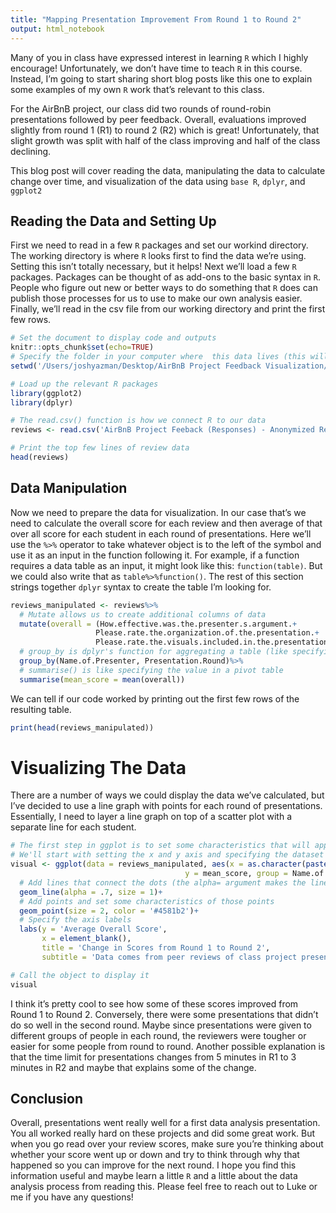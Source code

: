 ```yaml
---
title: "Mapping Presentation Improvement From Round 1 to Round 2"
output: html_notebook
---
```


Many of you in class have expressed interest in learning `R` which I highly encourage! Unfortunately, we don't have time to teach `R` in this course. Instead, I'm going to start sharing short blog posts like this one to explain some examples of my own `R` work that's relevant to this class.

For the AirBnB project, our class did two rounds of round-robin presentations followed by peer feedback. Overall, evaluations improved slightly from round 1 (R1) to round 2 (R2) which is great! Unfortunately, that slight growth was split with half of the class improving and half of the class declining. 

This blog post will cover reading the data, manipulating the data to calculate change over time, and visualization of the data using `base R`, `dplyr`, and `ggplot2`

## Reading the Data and Setting Up
First we need to read in a few `R` packages and set our workind directory. The working directory is where `R` looks first to find the data we're using. Setting this isn't totally necessary, but it helps! Next we'll load a few `R` packages. Packages can be thought of as add-ons to the basic syntax in `R`. People who figure out new or better ways to do something that `R` does can publish those processes for us to use to make our own analysis easier. Finally, we'll read in the csv file from our working directory and print the first few rows. 

```r
# Set the document to display code and outputs
knitr::opts_chunk$set(echo=TRUE)
# Specify the folder in your computer where  this data lives (this will be different for you)
setwd('/Users/joshyazman/Desktop/AirBnB Project Feedback Visualization/')

# Load up the relevant R packages
library(ggplot2)
library(dplyr)

# The read.csv() function is how we connect R to our data
reviews <- read.csv('AirBnB Project Feeback (Responses) - Anonymized Responses.csv')

# Print the top few lines of review data
head(reviews)
```

## Data Manipulation
Now we need to prepare the data for visualization. In our case that's we need to calculate the overall score for each review and then average of that over all score for each student in each round of presentations. Here we'll use the `%>%` operator to take whatever object is to the left of the symbol and use it as an input in the function following it. For example, if a function requires a data table as an input, it might look like this: `function(table)`. But we could also write that as `table%>%function()`. The rest of this section strings together `dplyr` syntax to create the table I'm looking for. 

```r
reviews_manipulated <- reviews%>%
  # Mutate allows us to create additional columns of data
  mutate(overall = (How.effective.was.the.presenter.s.argument.+ 
                   Please.rate.the.organization.of.the.presentation.+
                   Please.rate.the.visuals.included.in.the.presentation.)/3)%>%
  # group_by is dplyr's function for aggregating a table (like specifying a row variable in a pivot table)
  group_by(Name.of.Presenter, Presentation.Round)%>%
  # summarise() is like specifying the value in a pivot table
  summarise(mean_score = mean(overall))
```

We can tell if our code worked by printing out the first few rows of the resulting table.
```r
print(head(reviews_manipulated))
```

# Visualizing The Data
There are a number of ways we could display the data we've calculated, but I've decided to use a line graph with points for each round of presentations. Essentially, I need to layer a line graph on top of a scatter plot with a separate line for each student.

```r
# The first step in ggplot is to set some characteristics that will apply to the whole graph. Then we'll add new features as we go!
# We'll start with setting the x and y axis and specifying the dataset we want to use
visual <- ggplot(data = reviews_manipulated, aes(x = as.character(paste0('Round ',Presentation.Round)), 
                                       y = mean_score, group = Name.of.Presenter))+
  # Add lines that connect the dots (the alpha= argument makes the lines lighter or darker)
  geom_line(alpha = .7, size = 1)+
  # Add points and set some characteristics of those points
  geom_point(size = 2, color = '#4581b2')+
  # Specify the axis labels
  labs(y = 'Average Overall Score',
       x = element_blank(),
       title = 'Change in Scores from Round 1 to Round 2',
       subtitle = 'Data comes from peer reviews of class project presentations in GA\'s analytics course')

# Call the object to display it
visual
```

I think it's pretty cool to see how some of these scores improved from Round 1 to Round 2. Conversely, there were some presentations that didn't do so well in the second round. Maybe since presentations were given to different groups of people in each round, the reviewers were tougher or easier for some people from round to round. Another possible explanation is that the time limit for presentations changes from 5 minutes in R1 to 3 minutes in R2 and maybe that explains some of the change. 

## Conclusion
Overall, presentations went really well for a first data analysis presentation. You all worked really hard on these projects and did some great work. But when you go read over your review scores, make sure you're thinking about whether your score went up or down and try to think through why that happened so you can improve for the next round. I hope you find this information useful and maybe learn a little `R` and a little about the data analysis process from reading this. Please feel free to reach out to Luke or me if you have any questions!
